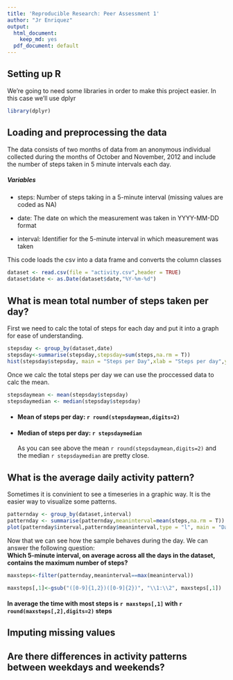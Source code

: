 ```yaml
---
title: 'Reproducible Research: Peer Assessment 1'
author: "Jr Enriquez"
output:
  html_document:
    keep_md: yes
  pdf_document: default
---
```

## Setting up R
We're going to need some libraries in order to make this project easier. In this case we'll use dplyr
```r
library(dplyr)
```


## Loading and preprocessing the data
The data consists of two months of data from an anonymous individual collected during the months of October and November, 2012 and include the number of steps taken in 5 minute intervals each day.  

##### Variables

* steps: Number of steps taking in a 5-minute interval (missing values are coded as NA)

* date: The date on which the measurement was taken in YYYY-MM-DD format

* interval: Identifier for the 5-minute interval in which measurement was taken  

This code loads the csv into a data frame and converts the column classes
```r
dataset <- read.csv(file = "activity.csv",header = TRUE)
dataset$date <- as.Date(dataset$date,"%Y-%m-%d")
```

## What is mean total number of steps taken per day?
First we need to calc the total of steps for each day and put it into a graph for ease of understanding. 

```r
stepsday <- group_by(dataset,date)
stepsday<-summarise(stepsday,stepsday=sum(steps,na.rm = T))
hist(stepsday$stepsday, main = "Steps per Day",xlab = "Steps per day",ylab = "Frequency",col = "orange")
```

Once we calc the total steps per day we can use the proccessed data to calc the mean. 
```r
stepsdaymean <- mean(stepsday$stepsday)
stepsdaymedian <- median(stepsday$stepsday)
```

* #### **Mean of steps per day: `r round(stepsdaymean,digits=2)`**
* #### **Median of steps per day: `r stepsdaymedian`**
As you can see above the mean `r round(stepsdaymean,digits=2)` and the median `r stepsdaymedian` are pretty close. 

## What is the average daily activity pattern?
Sometimes it is convinient to see a timeseries in a graphic way. It is the easier way to visualize some patterns. 

```r
patternday <- group_by(dataset,interval)
patternday <- summarise(patternday,meaninterval=mean(steps,na.rm = T))
plot(patternday$interval,patternday$meaninterval,type = "l", main = "Daily Activity Pattern",xlab = "5 minute Interval", ylab = "Average of Steps Taken")
```

Now that we can see how the sample behaves during the day. We can answer the following question:  
**Which 5-minute interval, on average across all the days in the dataset, contains the maximum number of steps?** 
```r
maxsteps<-filter(patternday,meaninterval==max(meaninterval))
```
```r
maxsteps[,1]<-gsub("([0-9]{1,2})([0-9]{2})", "\\1:\\2", maxsteps[,1])
```

#### In average the time with most steps is **`r maxsteps[,1]`** with **`r round(maxsteps[,2],digits=2)`** steps


## Imputing missing values



## Are there differences in activity patterns between weekdays and weekends?
